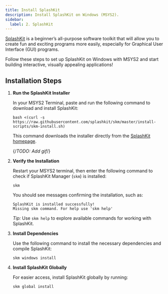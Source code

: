 ```yaml
---
title: Install SplashKit
description: Install SplashKit on Windows (MSYS2).
sidebar:
  label: 2. SplashKit
---
```



[SplashKit](https://splashkit.io) is a beginner’s all-purpose software toolkit that will allow you to create fun and exciting programs more easily, especially for Graphical User Interface (GUI) programs.

Follow these steps to set up SplashKit on Windows with MSYS2 and start building interactive, visually appealing applications!

## Installation Steps

<Steps>

1. **Run the SplashKit Installer**

   In your MSYS2 Terminal, paste and run the following command to download and install SplashKit:

    ```shell
    bash <(curl -s https://raw.githubusercontent.com/splashkit/skm/master/install-scripts/skm-install.sh)
    ```

    This command downloads the installer directly from the [SplashKit homepage](https://splashkit.io).

    {/*TODO: Add gif*/}

2. **Verify the Installation**

   Restart your MSYS2 terminal, then enter the following command to check if SplashKit Manager (`skm`) is installed:

    ```shell
    skm
    ```

    You should see messages confirming the installation, such as:

    ```shell
    SplashKit is installed successfully!
    Missing skm command. For help use 'skm help'
    ```

    *Tip:* Use `skm help` to explore available commands for working with SplashKit.

3. **Install Dependencies**

   Use the following command to install the necessary dependencies and compile SplashKit:

    ```shell
    skm windows install
    ```

4. **Install SplashKit Globally**

   For easier access, install SplashKit globally by running:

    ```shell
    skm global install
    ```

</Steps>
